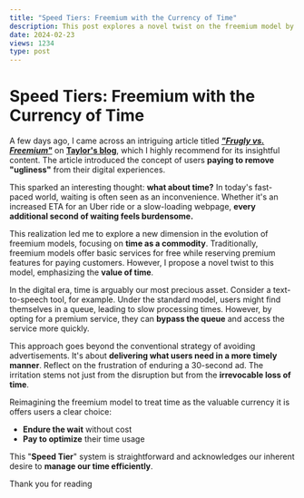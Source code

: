 ```yaml
---
title: "Speed Tiers: Freemium with the Currency of Time"
description: This post explores a novel twist on the freemium model by emphasizing time as a valuable currency. It discusses how in the digital era, optimizing time usage can redefine user experiences and proposes a "Speed Tier" system to efficiently manage time.
date: 2024-02-23
views: 1234
type: post
---
```


# Speed Tiers: Freemium with the Currency of Time

A few days ago, I came across an intriguing article titled [_**"Frugly vs. Freemium"**_](https://taylor.town/frugly) on [**Taylor's blog**](https://taylor.town), which I highly recommend for its insightful content. The article introduced the concept of users **paying to remove "ugliness"** from their digital experiences. 

This sparked an interesting thought: **what about time?** In today's fast-paced world, waiting is often seen as an inconvenience. Whether it's an increased ETA for an Uber ride or a slow-loading webpage, **every additional second of waiting feels burdensome.**

This realization led me to explore a new dimension in the evolution of freemium models, focusing on **time as a commodity**. Traditionally, freemium models offer basic services for free while reserving premium features for paying customers. However, I propose a novel twist to this model, emphasizing the **value of time**. 

In the digital era, time is arguably our most precious asset. Consider a text-to-speech tool, for example. Under the standard model, users might find themselves in a queue, leading to slow processing times. However, by opting for a premium service, they can **bypass the queue** and access the service more quickly.

This approach goes beyond the conventional strategy of avoiding advertisements. It's about **delivering what users need in a more timely manner**. Reflect on the frustration of enduring a 30-second ad. The irritation stems not just from the disruption but from the **irrevocable loss of time**.

Reimagining the freemium model to treat time as the valuable currency it is offers users a clear choice:

- **Endure the wait** without cost
- **Pay to optimize** their time usage

This "**Speed Tier**" system is straightforward and acknowledges our inherent desire to **manage our time efficiently**.

Thank you for reading
